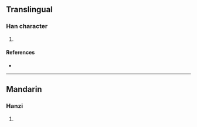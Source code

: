 {{character info/new}}
==Translingual==

===Han character===
{{Han char|rn=86|rad=火|as=10|sn=14|four=|canj=FBOU|ids=⿰火䍃}}

# {{defn|Han|sort=火10}}

====References====
* {{Han ref|kx=0679.160|dkj=19299|hdz=32224.030|uh=718E|ud=29070}}

----

==Mandarin==

===Hanzi===
{{cmn-hanzi|pin=[[yào]] ([[yao4]])|wg=yao<sup>4</sup>}}

# {{defn|lang=cmn|sort=火10}}